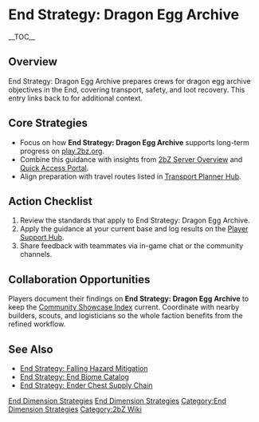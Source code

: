 {{Short description|End Strategy: Dragon Egg Archive prepares crews for dragon egg archive objectives in the End, covering transport, safety, and loot recovery}}
= End Strategy: Dragon Egg Archive =
{{2bZ Navbox}}
__TOC__

== Overview ==
End Strategy: Dragon Egg Archive prepares crews for dragon egg archive objectives in the
End, covering transport, safety, and loot recovery. This entry links back to
[[Category:End Dimension Strategies|End Dimension Strategies]] for additional context.

== Core Strategies ==
* Focus on how '''End Strategy: Dragon Egg Archive''' supports long-term progress on [[play.2bz.org]].
* Combine this guidance with insights from [[2bZ Server Overview]] and [[Quick Access Portal]].
* Align preparation with travel routes listed in [[Transport Planner Hub]].

== Action Checklist ==
# Review the [[Category:End Dimension Strategies|End Dimension Strategies]] standards that apply to End Strategy: Dragon Egg Archive.
# Apply the guidance at your current base and log results on the [[Player Support Hub]].
# Share feedback with teammates via in-game chat or the community channels.

== Collaboration Opportunities ==
Players document their findings on '''End Strategy: Dragon Egg Archive''' to keep the
[[Community Showcase Index]] current. Coordinate with nearby builders, scouts, and
logisticians so the whole faction benefits from the refined workflow.

== See Also ==
* [[End Strategy: Falling Hazard Mitigation]]
* [[End Strategy: End Biome Catalog]]
* [[End Strategy: Ender Chest Supply Chain]]

[[Category:End Dimension Strategies]]
[[Category:2bZ Wiki]]
